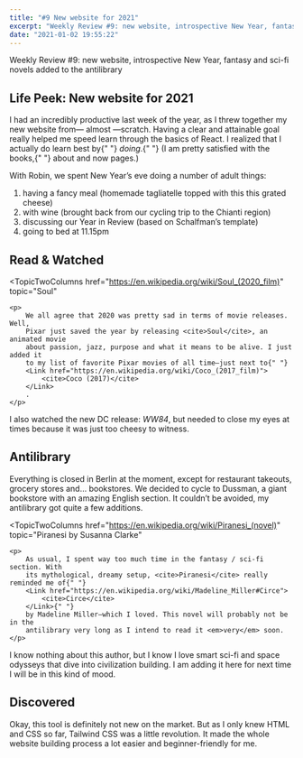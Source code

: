 ```yaml
---
title: "#9 New website for 2021"
excerpt: "Weekly Review #9: new website, introspective New Year, fantasy and sci-fi novels added to the antilibrary"
date: "2021-01-02 19:55:22"
---
```


<Flex>
	<Column double>
		<FeaturedArtistImage
			artistHref="https://www.marinadunbar.com/pages/2020"
			imageSrc="https://cdn.shopify.com/s/files/1/1108/7708/t/5/assets/xo-gallery-5-1579793169308.jpg"
			imageAlt="Halo by Marina Dunbar"
			artistName="Marina Dunbar"
		/>
	</Column>
	<Column>
		<p>
			Weekly Review #9: new website, introspective New Year, fantasy and sci-fi
			novels added to the antilibrary
		</p>
	</Column>
</Flex>

## Life Peek: New website for 2021

<p>
	I had an incredibly productive last week of the year, as I threw together my
	new website from—
	<Link href="https://github.com/vercel/next.js/tree/canary/examples/blog-starter">
		almost
	</Link>
	—scratch. Having a clear and attainable goal really helped me speed learn
	through the basics of React. I realized that I actually do learn best by{" "}
	<em>doing</em>.{" "}
	<span className="comment">
		(I am pretty satisfied with the <Link href="/books">books</Link>,{" "}
		<Link href="/about">about</Link> and <Link href="/now">now</Link> pages.)
	</span>
</p>

With Robin, we spent New Year’s eve doing a number of adult things:

1. having a fancy meal (homemade tagliatelle topped with this <Link href="https://en.wikipedia.org/wiki/Belper_Knolle">this grated cheese</Link>)
2. with wine (brought back from our cycling trip to the Chianti region)
3. discussing our Year in Review (based on <Link href="https://annualreview.life/">Schalfman’s template</Link>)
4. going to bed at 11.15pm

## Read & Watched

<TopicTwoColumns
	href="https://en.wikipedia.org/wiki/Soul_(2020_film)"
	topic="Soul"
>
	<p>
		We all agree that 2020 was pretty sad in terms of movie releases. Well,
		Pixar just saved the year by releasing <cite>Soul</cite>, an animated movie
		about passion, jazz, purpose and what it means to be alive. I just added it
		to my list of favorite Pixar movies of all time—just next to{" "}
		<Link href="https://en.wikipedia.org/wiki/Coco_(2017_film)">
			<cite>Coco (2017)</cite>
		</Link>
		.
	</p>
</TopicTwoColumns>

<p className="comment">
	I also watched the new DC release: <cite>WW84</cite>, but needed to close my
	eyes at times because it was just too cheesy to witness.
</p>

## Antilibrary

Everything is closed in Berlin at the moment, except for restaurant takeouts, grocery stores and... bookstores. We decided to cycle to Dussman, a giant bookstore with an amazing English section. It couldn’t be avoided, my <Link href="/antilibrary">antilibrary</Link> got quite a few additions.

<TopicTwoColumns
	href="https://en.wikipedia.org/wiki/Piranesi_(novel)"
	topic="Piranesi by Susanna Clarke"
>
	<p>
		As usual, I spent way too much time in the fantasy / sci-fi section. With
		its mythological, dreamy setup, <cite>Piranesi</cite> really reminded me of{" "}
		<Link href="https://en.wikipedia.org/wiki/Madeline_Miller#Circe">
			<cite>Circe</cite>
		</Link>{" "}
		by Madeline Miller—which I loved. This novel will probably not be in the
		antilibrary very long as I intend to read it <em>very</em> soon.
	</p>
</TopicTwoColumns>
<TopicTwoColumns
	href="https://en.wikipedia.org/wiki/Children_of_Time_(novel)"
	topic="Children of Time by Adrian Tchaikovsky"
>
	<p>
		I know nothing about this author, but I know I love smart sci-fi and space
		odysseys that dive into civilization building. I am adding it here for next
		time I will be in this kind of mood.
	</p>
</TopicTwoColumns>

## Discovered

<TopicTwoColumns href="https://tailwindcss.com/" topic="Tailwind CSS">
	<p>
		Okay, this tool is definitely not new on the market. But as I only knew HTML
		and CSS so far, Tailwind CSS was a little revolution. It made the whole
		website building process a lot easier and beginner-friendly for me.
	</p>
</TopicTwoColumns>
